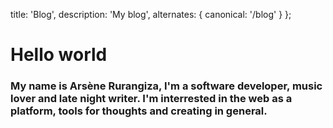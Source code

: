   title: 'Blog',
  description: 'My blog', 
  alternates: {
    canonical: '/blog'
  }
};

# Hello world

### My name is Arsène Rurangiza, I'm a software developer, music lover and late night writer. I'm interrested in the web as a platform, tools for thoughts and creating in general.